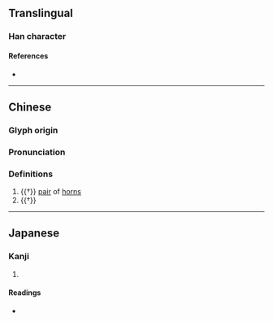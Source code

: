 {{character info/new}}
==Translingual==

===Han character===
{{Han char|rn=93|rad=牛|as=04|sn=8|four=|canj=HQI,XHQI|ids=⿰牜戈}}

====References====
* {{Han ref|kx=0699.111|dkj=19962|dj=1112.020|hdz=31803.090|uh=726B|ud=29291}}

----
==Chinese==
{{zh-forms}}

===Glyph origin===
{{Han etym}}

===Pronunciation===
{{zh-pron
|m=gē,qiāng
|mc=y
|oc=y
|cat=n
}}

===Definitions===
{{zh-hanzi}}

# {{†}} [[pair]] of [[horn]]s
# {{†}} {{zh-alt-form|戕}}

----

==Japanese==

===Kanji===
{{ja-kanji|grade=|rs=牛04}}

# {{defn|lang=ja|sort=牛04}}

====Readings====
* {{ja-readings|on=[[か]] (ka), [[ばつ]] (batsu)|kun=[[きる]] (kiru)}}